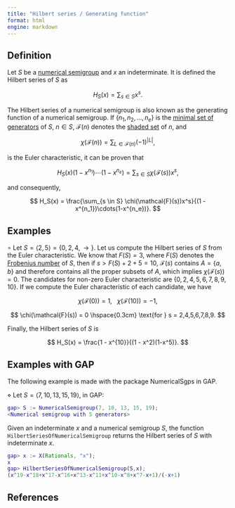 ```yaml
---
title: "Hilbert series / Generating function"
format: html
engine: markdown
---
```


## Definition

Let $S$ be a [numerical semigroup](../Basic-concepts/Numerical-semigroup.qmd) and $x$ an indeterminate. It is defined the Hilbert series of $S$ as

$$
H_S(x) = \sum_{s \in S} x^s.
$$

The Hilbert series of a numerical semigroup is also known as the generating function of a numerical semigroup. If $\{n_1, n_2, \ldots, n_e\}$ is the [minimal set of generators](../Basic-concepts/Minimal-set-of-generators.qmd) of $S$, $n \in S$, $\mathcal{F}(n)$ denotes the [shaded set](Shaded-set.qmd) of $n$, and

$$
\chi(\mathcal{F}(n)) = \sum_{L \in \mathcal{F}(n)} (-1)^{|L|},
$$

is the Euler characteristic, it can be proven that

$$
H_S(x)(1 - x^{n_1})\cdots(1-x^{n_e}) = \sum_{s \in S} \chi(\mathcal{F}(s))x^s,
$$

and consequently,

$$
H_S(x) = \frac{\sum_{s \in S} \chi(\mathcal{F}(s))x^s}{(1 - x^{n_1})\cdots(1-x^{n_e})}.
$$

## Examples

$\circ$ Let $S = \langle 2, 5 \rangle = \{0, 2, 4, \rightarrow\}$. Let us compute the Hilbert series of $S$ from the Euler characteristic. We know that $F(S) = 3$, where $F(S)$ denotes the [Frobenius number](../Basic-concepts/Frobenius-number.qmd) of $S$, then if $s > F(S) + 2 + 5 = 10$, $\mathcal{F}(s)$ contains $A = \{a,b\}$ and therefore contains all the proper subsets of $A$, which implies $\chi(\mathcal{F}(s)) = 0$. The candidates for non-zero Euler characteristic are $\{0, 2, 4, 5,6,7,8,9,10\}$. If we compute the Euler characteristic of each candidate, we have

$$
\chi(\mathcal{F}(0)) = 1, \ \ \ \chi(\mathcal{F}(10)) = -1,
$$

$$
\chi(\mathcal{F}(s)) = 0 \hspace{0.3cm} \text{for } s = 2,4,5,6,7,8,9.
$$

Finally, the Hilbert series of $S$ is

$$
H_S(x) = \frac{1 - x^{10}}{(1 - x^2)(1-x^5)}.
$$

## Examples with GAP

The following example is made with the package NumericalSgps in GAP.

$\diamond$ Let $S = \langle 7, 10, 13, 15, 19 \rangle$, in GAP:

``` gap
gap> S := NumericalSemigroup(7, 10, 13, 15, 19);
<Numerical semigroup with 5 generators>
```

Given an indeterminate $x$ and a numerical semigroup $S$, the function `HilbertSeriesOfNumericalSemigroup` returns the Hilbert series of $S$ with indeterminate $x$.

``` gap
gap> x := X(Rationals, "x");
x
gap> HilbertSeriesOfNumericalSemigroup(S,x);
(x^19-x^18+x^17-x^16+x^13-x^11+x^10-x^8+x^7-x+1)/(-x+1)
```

## References
